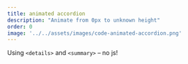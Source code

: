 ```yaml
---
title: animated accordion
description: "Animate from 0px to unknown height"
order: 0
image: '../../assets/images/code-animated-accordion.png'
---
```



Using `<details>` and `<summary>` – no js!

<VideoPlayer
  classes="w-[540px] right-[160px] top-[20px]"
  name="animated-accordion"
/>

<Image src={screen} alt="" class="rounded-xl absolute z-1 w-[440px] right-[20px] top-[60px] hover:z-10" />